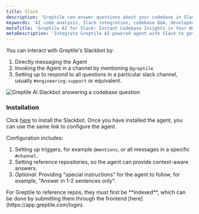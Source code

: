 ```yaml
---
title: Slack
description: 'Greptile can answer questions about your codebase in Slack'
keywords: 'AI code analysis, Slack integration, codebase Q&A, developer productivity, automated code insights, Slackbot'
metaTitle: 'Greptile AI for Slack: Instant Codebase Insights in Your Workspace'
metaDescription: 'Integrate Greptile AI-powered agent with Slack to get instant answers about your codebase. Boost developer productivity with context-aware code insights directly in your team communications.'
---
```


You can interact with Greptile's Slackbot by:
1. Directly messaging the Agent
2. Invoking the Agent in a channel by mentioning `@greptile`
3. Setting up to respond to all questions in a particular slack channel, usually `#engineering-support` or equivalent. 

<Frame>
    <img src="/images/slackbot.png" alt="Greptile AI Slackbot answering a codebase question" />
</Frame>

### Installation

Click [here](https://app.greptile.com/login) to install the Slackbot. Once you have installed the agent, you can use the same link to configure the agent. 

Configuration includes:
1. Setting up triggers, for example `@mentions`, or all messages in a specific `#channel`.
2. Setting reference repositories, so the agent can provide context-aware answers.
3. *Optional*: Providing "special instructions" for the agent to follow, for example, "Answer in 1-2 sentences only".

<Note>
For Greptile to reference repos, they must first be **indexed**, which can be done by submitting them through the frontend [here](https://app.greptile.com/login). 
</Note>

